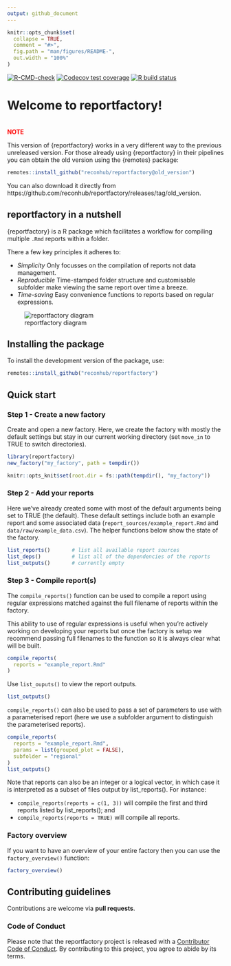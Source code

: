 ```yaml
---
output: github_document
---
```


<!-- README.md is generated from README.Rmd. Please edit that file -->

```r
knitr::opts_chunk$set(
  collapse = TRUE,
  comment = "#>",
  fig.path = "man/figures/README-",
  out.width = "100%"
)
```

<!-- badges: start -->
[![R-CMD-check](https://github.com/reconhub/reportfactory/workflows/R-CMD-check/badge.svg)](https://github.com/reconhub/reportfactory/actions)
[![Codecov test coverage](https://codecov.io/gh/reconhub/reportfactory/branch/master/graph/badge.svg)](https://codecov.io/gh/reconhub/reportfactory?branch=master)
[![R build status](https://github.com/reconhub/reportfactory/workflows/R-CMD-check/badge.svg)](https://github.com/reconhub/reportfactory/actions)
<!-- badges: end -->

# Welcome to reportfactory!

<br>
**<span style="color: red;">NOTE</span>**

This version of {reportfactory} works in a very different way to the previous
unreleased version.  For those already using {reportfactory} in their pipelines
you can obtain the old version using the {remotes} package:

```r
remotes::install_github("reconhub/reportfactory@old_version")
``` 

You can also download it directly from
https://github.com/reconhub/reportfactory/releases/tag/old_version.

## reportfactory in a nutshell 

{reportfactory} is a R package which facilitates a workflow for compiling
multiple `.Rmd` reports within a folder. 

There a few key principles it adheres to:

- *Simplicity* Only focusses on the compilation of reports not data management. 
- *Reproducible* Time-stamped folder structure and customisable subfolder make
  viewing the same report over time a breeze.
- *Time-saving* Easy convenience functions to reports based on regular
  expressions.


![reportfactory diagram](https://raw.githubusercontent.com/reconhub/reportfactory/master/artwork/workflow.png)

## Installing the package

To install the development version of the package, use:

```r
remotes::install_github("reconhub/reportfactory")
```



## Quick start

### Step 1 - Create a new factory
Create and open a new factory. Here, we create the factory with mostly the
default settings but stay in our current working directory (set `move_in` to 
TRUE to switch directories).


```r
library(reportfactory)
new_factory("my_factory", path = tempdir())
```

```r
knitr::opts_knit$set(root.dir = fs::path(tempdir(), "my_factory"))
```

### Step 2 - Add your reports
Here we've already created some with most of the default arguments being set to
TRUE (the default). These default settings include both an example report and
some associated data (`report_sources/example_report.Rmd` and 
`data/raw/example_data.csv`).  The helper functions below show the state of the
factory.

```r
list_reports()       # list all available report sources
list_deps()          # list all of the dependencies of the reports
list_outputs()       # currently empty
```

### Step 3 - Compile report(s)

The `compile_reports()` function can be used to compile a report using regular
expressions matched against the full filename of reports within the factory. 

This ability to use of regular expressions is useful when you're actively
working on developing your reports but once the factory is setup we recommend
passing full filenames to the function so it is always clear what will be built.

```r
compile_reports( 
  reports = "example_report.Rmd"
)
```

Use `list_ouputs()` to view the report outputs.
```r
list_outputs()
```

`compile_reports()` can also be used to pass a set of parameters to use with a
parameterised report (here we use a subfolder argument to distinguish the
parameterised reports).

```r
compile_reports(
  reports = "example_report.Rmd",
  params = list(grouped_plot = FALSE),
  subfolder = "regional"
)
list_outputs()
```

Note that reports can also be an integer or a logical vector, in which case it
is interpreted as a subset of files output by list_reports(). For instance:
  
  * `compile_reports(reports = c(1, 3))` will compile the first and third
    reports listed by list_reports(); and
  * `compile_reports(reports = TRUE)` will compile all reports.

### Factory overview

If you want to have an overview of your entire factory then you can use the
`factory_overview()` function:
```r
factory_overview()
```

## Contributing guidelines
Contributions are welcome via **pull requests**.

### Code of Conduct
Please note that the reportfactory project is released with a 
[Contributor Code of Conduct](https://contributor-covenant.org/version/2/0/CODE_OF_CONDUCT.html).
By contributing to this project, you agree to abide by its terms.

